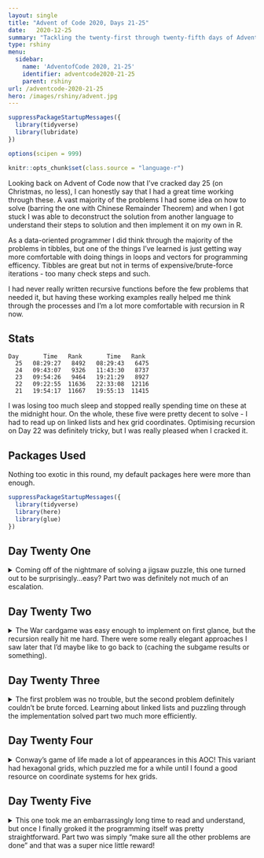 ```yaml
---
layout: single
title: "Advent of Code 2020, Days 21-25"
date:   2020-12-25
summary: "Tackling the twenty-first through twenty-fifth days of AdventOfCode2020: Allergen Assessment, Combat Crabs, Crab Cups, Lobby Layout, and Combo Breaker!"
type: rshiny
menu:
  sidebar:
    name: 'AdventofCode 2020, 21-25'
    identifier: adventcode2020-21-25
    parent: rshiny
url: /adventcode-2020-21-25
hero: /images/rshiny/advent.jpg
---
```


```r
suppressPackageStartupMessages({
  library(tidyverse)
  library(lubridate)
})

options(scipen = 999)

knitr::opts_chunk$set(class.source = "language-r")
```


Looking back on Advent of Code now that I've cracked day 25 (on Christmas, no less), I can honestly say that I had a great time working through these. A vast majority of the problems I had some idea on how to solve (barring the one with Chinese Remainder Theorem) and when I got stuck I was able to deconstruct the solution from another language to understand their steps to solution and then implement it on my own in R. 

As a data-oriented programmer I did think through the majority of the problems in tibbles, but one of the things I've learned is just getting way more comfortable with doing things in loops and vectors for programming efficency. Tibbles are great but not in terms of expensive/brute-force iterations - too many check steps and such. 

I had never really written recursive functions before the few problems that needed it, but having these working examples really helped me think through the processes and I'm a lot more comfortable with recursion in R now. 

## Stats

```
Day       Time   Rank       Time   Rank
  25   08:29:27   8492   08:29:43   6475
  24   09:43:07   9326   11:43:30   8737
  23   09:54:26   9464   19:21:29   8927
  22   09:22:55  11636   22:33:08  12116
  21   19:54:17  11667   19:55:13  11415
```

I was losing too much sleep and stopped really spending time on these at the midnight hour. On the whole, these five were pretty decent to solve - I had to read up on linked lists and hex grid coordinates. Optimising recursion on Day 22 was definitely tricky, but I was really pleased when I cracked it. 

## Packages Used

Nothing too exotic in this round, my default packages here were more than enough. 

```r

suppressPackageStartupMessages({
  library(tidyverse)
  library(here)
  library(glue)
})

```

## Day Twenty One

<details>
<summary> Coming off of the nightmare of solving a jigsaw puzzle, this one turned out to be surprisingly...easy? Part two was definitely not much of an escalation. </summary>


--- Data ---
```r
input_21 <- read_lines("https://github.com/tanho63/advent_of_code/raw/master/2020/day-21.txt")

input_21_e <- read_lines("https://github.com/tanho63/advent_of_code/raw/master/2020/day-21-e.txt")

```

--- Cleaning ---

```r
ingredient_list <- tibble(i = input_21) %>% 
  mutate(id = row_number()) %>% 
  separate(i, into = c("ingredient","allergen"), sep = " \\(contains ") %>% 
  separate_rows(ingredient,sep = " ") %>%
  mutate(allergen = str_remove(allergen,"\\)")) %>% 
  separate_rows(allergen,sep = ", ")
```

--- Problem 1 ---

Count non-allergens. Spent some time thinking about this one, but basically I'm grouping by allergen and getting the ingredients that occur the most for each allergen. If it's a single ingredient, that's the one (and then eliminates that ingredient from being the allergen from any of the others). Loop through this to create a table of allergens. 

```r
top_allergens <- ingredient_list %>% 
  group_by(ingredient,allergen) %>% 
  summarise(n = n())%>% 
  group_by(allergen) %>% 
  slice_max(n) %>% 
  mutate(nn = n()) %>%  
  arrange(nn,desc(n),allergen)

allergen_options <- top_allergens

allergen_df <- tibble()

while(nrow(allergen_options)>0) {
  
  x <- allergen_options %>% 
    filter(nn == 1) %>% 
    select(ingredient, allergen)

  allergen_df <- bind_rows(allergen_df, x)
  
  allergen_options <- allergen_options %>% 
    filter(!ingredient %in% allergen_df$ingredient, !allergen %in% allergen_df$allergen) %>% 
    group_by(allergen) %>% 
    mutate(nn = n())
}

non_allergens <- ingredient_list %>% 
  filter(!ingredient %in% allergen_df$ingredient) %>% 
  distinct(ingredient,id)

nrow(non_allergens)
```
```r
2428
```

--- Problem 2 ---

...is only to arrange the allergens in order? what?

```r
allergen_df %>% 
  arrange(allergen) %>% 
  pull(ingredient) %>% 
  paste(collapse = ",")
```
```r
"bjq,jznhvh,klplr,dtvhzt,sbzd,tlgjzx,ctmbr,kqms"
```
...that was ... easy?!


</details>

## Day Twenty Two

<details>
<summary> The War cardgame was easy enough to implement on first glance, but the recursion really hit me hard. There were some really elegant approaches I saw later that I'd maybe like to go back to (caching the subgame results or something). </summary>


--- Data ---

```r
input_22 <- read_lines("https://github.com/tanho63/advent_of_code/raw/master/2020/day-22.txt")
```

--- Cleaning ---

```r
cards <- tibble(card = input_22) %>% 
  mutate(player = cumsum(str_detect(card,"Player"))) %>% 
  filter(card!="",!str_detect(card,"Player")) %>% 
  mutate(card = parse_number(card))

player_1 <- cards %>% 
  filter(player == 1) %>% 
  pull(card)

player_2 <- cards %>% 
  filter(player == 2) %>% 
  pull(card)
```

```r
draw_card <- function(player){ head(player,1) }
remove_card <- function(player){ tail(player,-1) }
```


--- Problem 1 ---

Combat == "War" in my card game lexicon. Okay, looks straightforward enough:

```r
g1_player1 <- player_1
g1_player2 <- player_2

while(all(length(g1_player1)>0,length(g1_player2)>0)){
  
  card_p1 <- draw_card(g1_player1)
  g1_player1 <- remove_card(g1_player1)
  
  card_p2 <- draw_card(g1_player2)
  g1_player2 <- remove_card(g1_player2)
  
  if(card_p1 > card_p2) g1_player1 <- c(g1_player1,card_p1,card_p2)
  
  if(card_p2 > card_p1) g1_player2 <- c(g1_player2,card_p2,card_p1)
  
}

g1_player1
```
```r
c(45, 13, 16, 8, 38, 27, 35, 24, 44, 18, 34, 17, 39, 21, 10, 
  5, 33, 12, 31, 3, 15, 1, 50, 49, 26, 23, 48, 40, 43, 14, 42, 
  11, 41, 30, 37, 19, 47, 32, 28, 20, 36, 29, 46, 7, 9, 6, 25, 
  4, 22, 2)
```
```r
g1_player2
```
```r
0
```
```r
(g1_player1 * 50:1) %>% sum()

```
```r
33421
```


--- Problem 2 ---

Recursive Combat? Le wot?

Rules:

- Game instantly ends in a win if a previous round within this game has the same cards in the same order in the same players decks, award win to player 1
- Begin round as usual by drawing the card. 
- If the number of cards remaining in the deck is more than the card they just drew, the winner of the round is determined by playing a new subgame of recursive combat. 
- If the number of cards remaining in the deck is less than the card they just drew (for either), the winner of the round is the player with the higher value card. 

Lmao wtf okay...(insert meme)

```r
i <- 0
recursive_combat <- function(player_1,player_2){

  i<<-i+1
  
  # Hold the early exit game state
  deck_states <- c()
  
  game_deck_player_1 <- player_1
  game_deck_player_2 <- player_2
  
  game_winner <- NULL
  
  loop <- 1
  
  while(loop != 0){
    
    # check deck states
    player_1_score <- sum(game_deck_player_1 * rev(seq_along(game_deck_player_1)))
    player_2_score <- sum(game_deck_player_2 * rev(seq_along(game_deck_player_2)))
    
    this_deck <- paste(player_1_score,player_2_score,sep = "-")
    
    if(this_deck %in% deck_states) {
      
      game_winner <- "player_one" 
      
      break
      
    } else {
      deck_states <- c(deck_states,this_deck)
    }
    
    # draw cards
    draw_player1 <- draw_card(game_deck_player_1)
    game_deck_player_1 <- remove_card(game_deck_player_1)
    
    draw_player2 <- draw_card(game_deck_player_2)
    game_deck_player_2 <- remove_card(game_deck_player_2)
    
    # Play recursive combat?
    
    if(length(game_deck_player_1)>=draw_player1 & length(game_deck_player_2)>=draw_player2) {
      
      round_winner <- recursive_combat(head(game_deck_player_1, draw_player1), 
                                       head(game_deck_player_2, draw_player2))$game_winner
      
    } else {
      round_winner <- ifelse(draw_player1 > draw_player2, "player_one", "player_two")
    }
    
    if(round_winner == "player_one") game_deck_player_1 <- c(game_deck_player_1,draw_player1,draw_player2)
    
    if(round_winner == "player_two") game_deck_player_2 <- c(game_deck_player_2,draw_player2,draw_player1)

    loop <- ifelse(length(game_deck_player_1) == 0 | length(game_deck_player_2) == 0,0,1)
    
  }
  
  if(is.null(game_winner)){
    game_winner <- ifelse(length(game_deck_player_1) > length(game_deck_player_2), "player_one", "player_two")
  }
  
  return(list(game_winner = game_winner,
              player_1 = game_deck_player_1, 
              player_2 = game_deck_player_2))
}

x <- recursive_combat(player_1,player_2)
```
```r
list(game_winner = "player_one", player_1 = c(18, 5, 47, 38, 
49, 21, 34, 1, 45, 33, 32, 23, 39, 36, 27, 16, 2, 6, 43, 40, 
42, 24, 10, 9, 35, 20, 11, 3, 41, 17, 29, 13, 28, 25, 50, 26, 
37, 7, 46, 22, 15, 8, 44, 31, 14, 12, 48, 19, 30, 4), player_2 = numeric(0))
```
```r
sum(x$player_1 * rev(seq_along(x$player_1)))
```
```r
33651
```

</details>

## Day Twenty Three

<details>
<summary> The first problem was no trouble, but the second problem definitely couldn't be brute forced. Learning about linked lists and puzzling through the implementation solved part two much more efficiently. </summary>


--- Data ---

```r
input_23 <- "496138527"
```

--- Cleaning ---

```r
start_order <- str_split(input_23,"") %>% unlist %>% as.numeric
```

--- Problem 1 ---

```r
p1 <- start_order

for(i in 1:100){
  
  current_cup <- p1[1]
  
  picked_up <- p1[2:4]
  
  other_cups <- tail(p1, -4)
  
  if(all(current_cup < other_cups)) {
    
    destination_cup <- max(other_cups)
    
  } else {
    
    destination_cup <- max(other_cups[(current_cup - other_cups) > 0])
    
  }
  d_loc <- which(other_cups == destination_cup)

  p1 <- c(
    head(other_cups,d_loc),
    picked_up,
    tail(other_cups,-d_loc),
    current_cup
    )
    
}

one_loc <- which(p1 == 1)

c(tail(p1,-one_loc),head(p1,one_loc-1)) %>% paste(collapse = "")
```

```r
"69425837"
```


--- Problem 2 ---

Trying the naive solution first:

```r

p2 <- c(start_order,seq.int(max(start_order),1000000))

for(i in 1:1000000){
  
  current_cup <- p2[1]
  
  picked_up <- p2[2:4]
  
  other_cups <- tail(p2, -4)
  
  if(all(current_cup < other_cups)) {
    
    destination_cup <- max(other_cups) 
    
  } else {
    
    destination_cup <- max(other_cups[(current_cup - other_cups) > 0])
    
  }
  d_loc <- which(other_cups == destination_cup)

  p2 <- c(
    head(other_cups,d_loc),
    picked_up,
    tail(other_cups,-d_loc),
    current_cup
    )
}

one_loc <- which(p2 == 1)

p2[one_loc + c(1,2)]

```

Killing it for being too slow. 

Attempt 2: trying to store the location of the next variable for each variable (as suggested by other languages' linked lists)

```r
p2 <- c(start_order,seq.int(max(start_order)+1,1000000)) %>% as.integer()

next_cups <- c(p2[-1],p2[1])
cup_directory <- next_cups[order(p2)]

current_cup <- p2[1]

for (i in 1:10000000) {
  
  pickup_1 <- cup_directory[current_cup]
  pickup_2 <- cup_directory[pickup_1]
  pickup_3 <- cup_directory[pickup_2]
  
  destination_cup <- current_cup - 1:4
  
  destination_cup <- ifelse(
    destination_cup <=0, 
    max(cup_directory) + destination_cup, 
    destination_cup)
  
  destination_cup <- destination_cup[!destination_cup %in% c(pickup_1,pickup_2,pickup_3)]
  
  destination_cup <- head(destination_cup, 1)
  
  cup_directory[current_cup] <- cup_directory[pickup_3]
  # current now points to where third cup was pointing, removing three cups from loop
  
  cup_directory[pickup_3] <- cup_directory[destination_cup]
  # third now points to where destination cup was pointing
  
  cup_directory[destination_cup] <- pickup_1
  # destination cup now points at the first cup in the pickup
  
  current_cup <- cup_directory[current_cup]
  # move pointer to where the current cup is pointing
}

x1 <- cup_directory[1]
x2 <- cup_directory[x1]

prod(x1,x2)
```
```r
218882971435
```

About three minutes to run the loop, so not bad!


</details>

## Day Twenty Four

<details>
<summary> Conway's game of life made a lot of appearances in this AOC! This variant had hexagonal grids, which puzzled me for a while until I found a good resource on coordinate systems for hex grids. </summary>


--- Data ---

```r
input_24 <- read_lines("https://github.com/tanho63/advent_of_code/raw/master/2020/day-24.txt")
input_24_e <- read_lines("https://github.com/tanho63/advent_of_code/raw/master/2020/day-24-e.txt")
```


--- Cleaning ---

Hex grids coordinates c/o https://www.redblobgames.com/grids/hexagons/
```r
directions_e <- tibble(i = input_24_e) %>% 
  mutate(i = str_extract_all(i,"se|sw|nw|ne|e|w"),
         id = row_number()) %>% 
  unnest_longer(i)

directions <- tibble(i = input_24) %>% 
  mutate(i = str_extract_all(i,"se|sw|nw|ne|e|w"),
         id = row_number()) %>% 
  unnest_longer(i)

hex_coordinates <- list(e = c(1,-1,0),
                        se = c(0,-1,1),
                        sw = c(-1,0,1),
                        w = c(-1,1,0),
                        nw = c(0,1,-1),
                        ne = c(1,0,-1)) %>% 
  enframe() %>% 
  unnest_wider(value,names_sep = "") %>% 
  rename(dx = value1, dy = value2, dz = value3)

```

--- Problem 1 ---

```r
tile_locations <- directions %>% 
  left_join(hex_coordinates, by = c("i" = "name")) %>% 
  group_by(id) %>% 
  summarise(x = sum(dx),
            y = sum(dy),
            z = sum(dz)) %>% 
  group_by(x,y,z) %>% 
  summarise(n = n()) %>% 
  ungroup()

sum(tile_locations$n == 1)
```
```r
528
```


--- Problem 2 ---
Another gd game of life problem?! FFS. Assuming that prev problem is day zero.

```r
current_state <- tile_locations %>% 
  mutate(colour = ifelse(n == 1, "black", "white")) %>% 
  filter(colour == "black")

get_tile <- function(x,y,z,day){
  current_state$colour[current_state$x == x & current_state$y == y & current_state$z == z]
}

get_tile <- memoise::memoise(get_tile)

get_adjacent_tiles <- function(x,y,z, day){
  
  nx <- hex_coordinates$dx + x
  ny <- hex_coordinates$dy + y
  nz <- hex_coordinates$dz + z
  
  neighbours <- pmap(list(nx,ny,nz),get_tile,day)
  
  sum(unlist(neighbours) == "black", na.rm = TRUE)
  
}

for(day in 1:100){
  
  grid_range <- range(current_state[c('x','y','z')])
  
  search_grid <- seq.int(from = grid_range[1]-1, to = grid_range[2]+1) %>% 
    crossing(x = ., y = ., z = .) %>% 
    filter((x + y + z) == 0) %>%
    left_join(
      current_state %>% select(x,y,z,colour),
      by = c("x","y","z")
    ) %>% 
    mutate(colour = replace_na(colour,"white"),
           neighbours = pmap_dbl(list(x,y,z), get_adjacent_tiles, day),
           new_colour = case_when(colour == "black" & (neighbours == 0 | neighbours > 2) ~ "white",
                                  colour == "white" & (neighbours == 2) ~ "black",
                                  TRUE ~ colour))
  
  current_state <- search_grid %>% 
    select(x,y,z,colour = new_colour) %>% 
    filter(colour == "black")
  
  if(day %% 10 == 0) message(day)
  
}

nrow(current_state)
```
```r
4200
```

</details>

## Day Twenty Five

<details>
<summary> This one took me an embarrassingly long time to read and understand, but once I finally groked it the programming itself was pretty straightforward. Part two was simply "make sure all the other problems are done" and that was a super nice little reward! </summary>


--- Data ---

```r
input_25 <- c(2069194,16426071)
```

--- Problem 1 --- 

```r
find_loops <- function(input){
  
  goal_keys <- numeric(2)
  v <- 1
  i <- 0
  
  while(any(goal_keys %in% 0)){
   i <- i+1
   v <- (v * 7) %% 20201227
   
   if(v == input[1]) goal_keys[1] <- i
   if(v == input[2]) goal_keys[2] <- i
  }
  
  return(goal_keys)
}

loop_sizes <- find_loops(input_25)

encrypt_key <- function(public_key,loop_size){
  
  v <- 1
  
  for(i in seq_len(loop_size)) v <- (v * public_key) %% 20201227
  
  v
}

encrypt_key(input_25[1],loop_sizes[2])
```
```r
11576351
```

</details>
